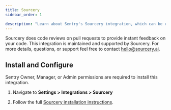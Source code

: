 ```yaml
---
title: Sourcery
sidebar_order: 1

description: "Learn about Sentry's Sourcery integration, which can be used to generate a pull request to fix issues and provide instructions on how it will be fixed."
---
```


Sourcery does code reviews on pull requests to provide instant feedback on your code. This integration is maintained and supported by Sourcery. For more details, questions, or support feel free to contact hello@sourcery.ai.

## Install and Configure

<Alert>

Sentry Owner, Manager, or Admin permissions are required to install this integration.

</Alert>

1. Navigate to **Settings > Integrations > Sourcery**

2. Follow the full [Sourcery installation instructions](https://docs.sourcery.ai/Integrations/sentry/).
